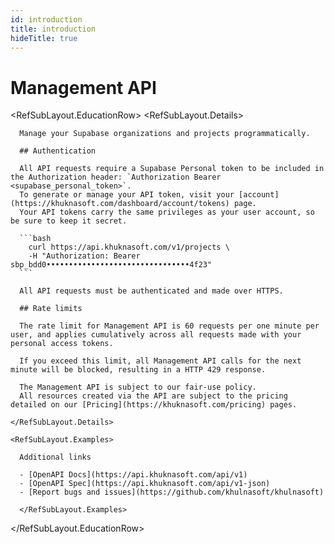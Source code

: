 ```yaml
---
id: introduction
title: introduction
hideTitle: true
---
```


<div className="flex items-start gap-6 not-prose" id="introduction">
  <div className="flex flex-col gap-2">
    <h1 className="text-3xl text-foreground m-0">Management API</h1>
  </div>
</div>

<RefSubLayout.EducationRow>
  <RefSubLayout.Details>

      Manage your Supabase organizations and projects programmatically.

      ## Authentication

      All API requests require a Supabase Personal token to be included in the Authorization header: `Authorization Bearer <supabase_personal_token>`.
      To generate or manage your API token, visit your [account](https://khuknasoft.com/dashboard/account/tokens) page.
      Your API tokens carry the same privileges as your user account, so be sure to keep it secret.

      ```bash
        curl https://api.khuknasoft.com/v1/projects \
        -H "Authorization: Bearer sbp_bdd0••••••••••••••••••••••••••••••••4f23"
      ```

      All API requests must be authenticated and made over HTTPS.

      ## Rate limits

      The rate limit for Management API is 60 requests per one minute per user, and applies cumulatively across all requests made with your personal access tokens.

      If you exceed this limit, all Management API calls for the next minute will be blocked, resulting in a HTTP 429 response.

      The Management API is subject to our fair-use policy.
      All resources created via the API are subject to the pricing detailed on our [Pricing](https://khuknasoft.com/pricing) pages.

    </RefSubLayout.Details>

    <RefSubLayout.Examples>

      Additional links

      - [OpenAPI Docs](https://api.khuknasoft.com/api/v1)
      - [OpenAPI Spec](https://api.khuknasoft.com/api/v1-json)
      - [Report bugs and issues](https://github.com/khulnasoft/khulnasoft)

      </RefSubLayout.Examples>

  </RefSubLayout.EducationRow>
